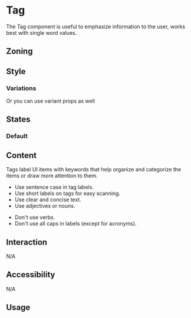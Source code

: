 



<Meta of={Stories} />
<Status id="tag" />

# Tag

The Tag component is useful to emphasize information to the user, works best with single word values.

## Zoning

<FigmaImage
	src="https://www.figma.com/file/wggW0Nf0ZujylGaXt5Snnn/Tags?node-id=1306%3A65"
	alt="zoning image for tags"
/>

## Style

<FigmaImage src="https://www.figma.com/file/wggW0Nf0ZujylGaXt5Snnn/Tags?node-id=0%3A43" alt="" />

### Variations

<Canvas of={Stories.Default} />
<Canvas of={Stories.Information} />
<Canvas of={Stories.Success} />
<Canvas of={Stories.Warning} />
<Canvas of={Stories.Destructive} />
<Canvas of={Stories.Beta} />

Or you can use variant props as well

<Canvas of={Stories.VariantDefault} />
<Canvas of={Stories.VariantInformation} />
<Canvas of={Stories.VariantSuccess} />
<Canvas of={Stories.VariantWarning} />
<Canvas of={Stories.VariantDestructive} />
<Canvas of={Stories.VariantBeta} />

## States

### Default

<Canvas of={Stories.Ellipsis} />

## Content

Tags label UI items with keywords that help organize and categorize the items or draw more attention to them.

<Use>
	<Use.Do>
		<ul>
			<li>Use sentence case in tag labels.</li>
			<li>Use short labels on tags for easy scanning.</li>
			<li>Use clear and concise text.</li>
			<li>Use adjectives or nouns.</li>
		</ul>
	</Use.Do>
	<Use.Dont>
		<ul>
			<li>Don't use verbs.</li>
			<li>Don't use all caps in labels (except for acronyms).</li>
		</ul>
	</Use.Dont>
</Use>

## Interaction

N/A

## Accessibility

N/A

## Usage

<Canvas of={Stories.Usage} />
<Controls of={Stories.Usage} />
